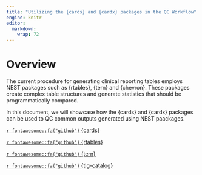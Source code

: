 ```yaml
---
title: "Utilizing the {cards} and {cardx} packages in the QC Workflow"
engine: knitr
editor: 
  markdown: 
    wrap: 72
---
```


# Overview

The current procedure for generating clinical reporting tables employs
NEST packages such as {rtables}, {tern} and {chevron}. These packages
create complex table structures and generate statistics that should be
programmatically compared.

In this document, we will showcase how the {cards} and {cardx} packages
can be used to QC common outputs generated using NEST paackages.

[`r fontawesome::fa("github")`
{cards}](https://github.com/insightsengineering/cards)

[`r fontawesome::fa("github")`
{rtables}](https://github.com/insightsengineering/rtables)

[`r fontawesome::fa("github")`
{tern}](https://github.com/insightsengineering/tern)

[`r fontawesome::fa("github")`
{tlg-catalog}](https://github.com/insightsengineering/tlg-catalog)
